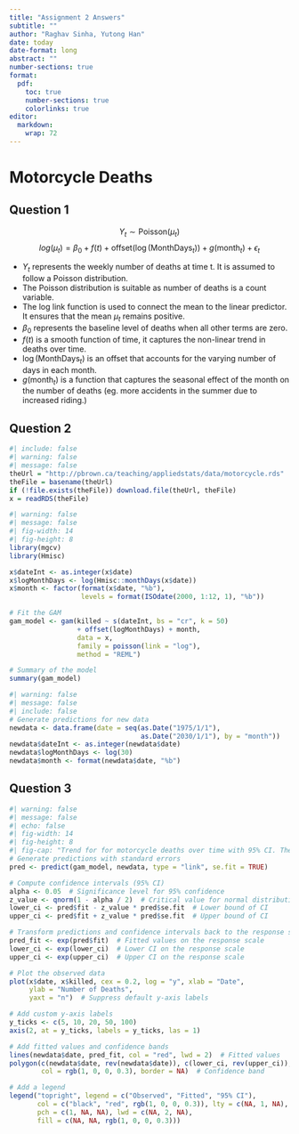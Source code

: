 ```yaml
---
title: "Assignment 2 Answers"
subtitle: ""
author: "Raghav Sinha, Yutong Han"
date: today
date-format: long
abstract: ""
number-sections: true
format:
  pdf:
    toc: true
    number-sections: true
    colorlinks: true
editor: 
  markdown: 
    wrap: 72
---
```

# Motorcycle Deaths

## Question 1
$$Y_t \sim \text{Poisson}(\mu_t)$$
$$log(\mu_t) = \beta_0 + f(t) + \text{offset}(\log(\text{MonthDays}_t)) + g(\text{month}_t) + \epsilon_t$$

- $Y_t$ represents the weekly number of deaths at time t. It is assumed to follow a Poisson distribution.
- The Poisson distribution is suitable as number of deaths is a count variable. 
- The log link function is used to connect the mean to the linear predictor. It ensures that the mean $\mu_t$ remains positive.
- $\beta_0$ represents the baseline level of deaths when all other terms are zero.
- $f(t)$ is a smooth function of time, it captures the non-linear trend in deaths over time.
- $\log(\text{MonthDays}_t)$ is an offset that accounts for the varying number of days in each month.
- $g(\text{month}_t)$ is a function that captures the seasonal effect of the month on the number of deaths (eg. more accidents in the summer due to increased riding.)

## Question 2

```r
#| include: false
#| warning: false
#| message: false
theUrl = "http://pbrown.ca/teaching/appliedstats/data/motorcycle.rds"
theFile = basename(theUrl)
if (!file.exists(theFile)) download.file(theUrl, theFile)
x = readRDS(theFile)
```

```r
#| warning: false
#| message: false
#| fig-width: 14
#| fig-height: 8
library(mgcv)
library(Hmisc)

x$dateInt <- as.integer(x$date)
x$logMonthDays <- log(Hmisc::monthDays(x$date))
x$month <- factor(format(x$date, "%b"), 
                  levels = format(ISOdate(2000, 1:12, 1), "%b"))

# Fit the GAM
gam_model <- gam(killed ~ s(dateInt, bs = "cr", k = 50) 
                 + offset(logMonthDays) + month,
                 data = x,
                 family = poisson(link = "log"),
                 method = "REML")

# Summary of the model
summary(gam_model)
```

```r
#| warning: false
#| message: false
#| include: false
# Generate predictions for new data
newdata <- data.frame(date = seq(as.Date("1975/1/1"), 
                                 as.Date("2030/1/1"), by = "month"))
newdata$dateInt <- as.integer(newdata$date)
newdata$logMonthDays <- log(30)
newdata$month <- format(newdata$date, "%b")
```

## Question 3

```r
#| warning: false
#| message: false
#| echo: false
#| fig-width: 14
#| fig-height: 8
#| fig-cap: "Trend for for motorcycle deaths over time with 95% CI. The fitted curve captures both the long-term decline in deaths and a strong seasonal pattern. The parametric coefficients show significant seasonal effects, with deaths peaking in the summer months (June to August) and reaching a minimum in winter. For example, compared to January, deaths increase by 107% in August (exp(1.071) ≈ 2.92), while December shows no significant difference from January."
# Generate predictions with standard errors
pred <- predict(gam_model, newdata, type = "link", se.fit = TRUE)

# Compute confidence intervals (95% CI)
alpha <- 0.05  # Significance level for 95% confidence
z_value <- qnorm(1 - alpha / 2)  # Critical value for normal distribution
lower_ci <- pred$fit - z_value * pred$se.fit  # Lower bound of CI
upper_ci <- pred$fit + z_value * pred$se.fit  # Upper bound of CI

# Transform predictions and confidence intervals back to the response scale
pred_fit <- exp(pred$fit)  # Fitted values on the response scale
lower_ci <- exp(lower_ci)  # Lower CI on the response scale
upper_ci <- exp(upper_ci)  # Upper CI on the response scale

# Plot the observed data
plot(x$date, x$killed, cex = 0.2, log = "y", xlab = "Date", 
     ylab = "Number of Deaths",
     yaxt = "n")  # Suppress default y-axis labels

# Add custom y-axis labels
y_ticks <- c(5, 10, 20, 50, 100)
axis(2, at = y_ticks, labels = y_ticks, las = 1)

# Add fitted values and confidence bands
lines(newdata$date, pred_fit, col = "red", lwd = 2)  # Fitted values
polygon(c(newdata$date, rev(newdata$date)), c(lower_ci, rev(upper_ci)),
        col = rgb(1, 0, 0, 0.3), border = NA)  # Confidence band

# Add a legend
legend("topright", legend = c("Observed", "Fitted", "95% CI"),
       col = c("black", "red", rgb(1, 0, 0, 0.3)), lty = c(NA, 1, NA),
       pch = c(1, NA, NA), lwd = c(NA, 2, NA), 
       fill = c(NA, NA, rgb(1, 0, 0, 0.3)))
```